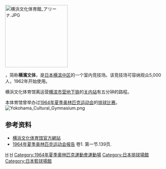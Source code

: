 {{Infobox Stadium 
| stadium_name      = 横濱文化体育馆<br/>Yokohama Cultural Gymnasium
| nickname          = 横濱文体 (Yokohama Buntai)
| image             = [[Image:Yokohama_Cultural_Gymnasium_2016.jpg|300px]]
| location          = {{Flagicon|Japan}} [[日本|日本]][[神奈川縣|神奈川縣]][[橫濱市|橫濱市]][[中區_(橫濱市)|中區]]不老町2-7
| coordinates       = 
| broke_ground      = 
| opened            = 1962年
| renovated         = 
| expanded          = 
| closed            = 2020年
| demolished        =
| owner             = 橫濱市
| operator          = 
| surface           = 
| Constructor       = 
| construction_cost = 
| architect         = 
| former_names      = 
| tenants           = [[橫濱B海盜船|橫濱B海盜船]]
| seating_capacity  = 
| dimensions        = 
}}
[[Image:横浜文化体育館_アリーナ.JPG|200px]]
{{Japanese|japanese=横浜文化体育館|kana=よこはまぶんかたいいくかん|romaji=Yokohama Bunka Taiikukan}}

{{nihongo|'''横濱文化体育馆'''|横浜文化体育館}}，简称'''横濱文体'''，是[[日本|日本]][[横滨|横滨]][[中区_(横滨市)|中区]]的一个室内竞技场。该竞技场可容纳观众5,000人，1962年开始使用。

横浜文化体育馆离运营[[横滨市营地下铁|横滨市营地下铁]]的[[关内站|关内站]]有五分钟的路程。

本体育馆曾举办过[[1964年夏季奥林匹克运动会|1964年夏季奥林匹克运动会]]的[[1964年夏季奥林匹克运动会排球比赛|排球比赛]]。
[[File:Yokohama_Cultural_Gymnasium.png|thumb]]
==参考资料==
*[http://www.yspc.or.jp/buntai_ysa/ 横浜文化体育馆官方網站] {{Wayback|url=http://www.yspc.or.jp/buntai_ysa/ |date=20210214120203 }} {{ja icon}}
*[https://web.archive.org/web/20100707162648/http://www.la84foundation.org/6oic/OfficialReports/1964/or1964v1pt1.pdf 1964年夏季奥林匹克运动会报告] 卷1. 第一节.139页.
{{coord|35|26|27.77|N|139|38|11.55|E|type:landmark_scale:2000|display=title}}

[[Category:日本室內體育場|H]]
[[Category:橫濱市建築物|H]]
[[Category:1964年夏季奧林匹克運動會運動場|Category:1964年夏季奧林匹克運動會運動場]]
[[Category:日本排球場館|Category:日本排球場館]]
[[Category:日本籃球場館|Category:日本籃球場館]]